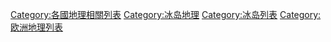 [[Category:各國地理相關列表|Category:各國地理相關列表]]
[[Category:冰岛地理|Category:冰岛地理]]
[[Category:冰岛列表|Category:冰岛列表]]
[[Category:欧洲地理列表|Category:欧洲地理列表]]